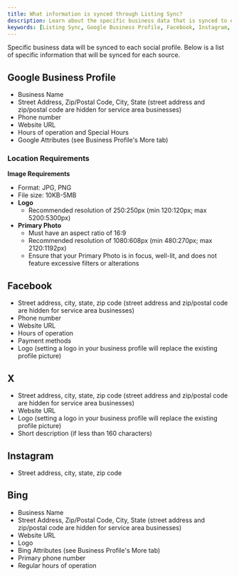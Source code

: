 ```yaml
---
title: What information is synced through Listing Sync?
description: Learn about the specific business data that is synced to each social profile through Vendasta's Listing Sync feature.
keywords: [Listing Sync, Google Business Profile, Facebook, Instagram, Bing, Business Information, Local SEO]
---
```


Specific business data will be synced to each social profile. Below is a list of specific information that will be synced for each source.

## Google Business Profile

- Business Name
- Street Address, Zip/Postal Code, City, State (street address and zip/postal code are hidden for service area businesses)
- Phone number
- Website URL
- Hours of operation and Special Hours
- Google Attributes (see Business Profile's More tab)

### Location Requirements

**Image Requirements**

- Format: JPG, PNG
- File size: 10KB-5MB
- **Logo**
  - Recommended resolution of 250:250px (min 120:120px; max 5200:5300px)
- **Primary Photo**
  - Must have an aspect ratio of 16:9
  - Recommended resolution of 1080:608px (min 480:270px; max 2120:1192px)
  - Ensure that your Primary Photo is in focus, well-lit, and does not feature excessive filters or alterations

## Facebook

- Street address, city, state, zip code (street address and zip/postal code are hidden for service area businesses)
- Phone number
- Website URL
- Hours of operation
- Payment methods
- Logo (setting a logo in your business profile will replace the existing profile picture)

## X

- Street address, city, state, zip code (street address and zip/postal code are hidden for service area businesses)
- Website URL
- Logo (setting a logo in your business profile will replace the existing profile picture)
- Short description (if less than 160 characters)

## Instagram

- Street address, city, state, zip code

## Bing

- Business Name
- Street Address, Zip/Postal Code, City, State (street address and zip/postal code are hidden for service area businesses)
- Website URL
- Logo
- Bing Attributes (see Business Profile's More tab)
- Primary phone number
- Regular hours of operation